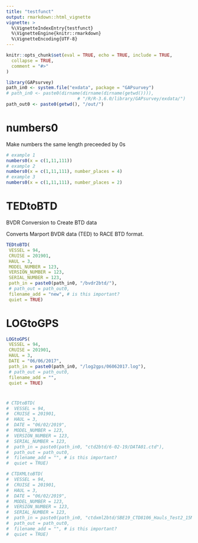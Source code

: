 ```yaml
---
title: "testfunct"
output: rmarkdown::html_vignette
vignette: >
  %\VignetteIndexEntry{testfunct}
  %\VignetteEngine{knitr::rmarkdown}
  %\VignetteEncoding{UTF-8}
---
```


```r
knitr::opts_chunk$set(eval = TRUE, echo = TRUE, include = TRUE,
  collapse = TRUE,
  comment = "#>"
)
```

```r
library(GAPsurvey)
path_in0 <- system.file("exdata", package = "GAPsurvey")
# path_in0 <- paste0(dirname(dirname(dirname(getwd()))), 
                           # "/R/R-3.6.0/library/GAPsurvey/exdata/")
path_out0 <- paste0(getwd(), "/out/")
```

# numbers0

Make numbers the same length preceeded by 0s

```r
# example 1
numbers0(x = c(1,11,111))
# example 2
numbers0(x = c(1,11,111), number_places = 4)
# example 3
numbers0(x = c(1,11,111), number_places = 2)
```


# TEDtoBTD

BVDR Conversion to Create BTD data

Converts Marport BVDR data (TED) to RACE BTD format.

```r
TEDtoBTD(
 VESSEL = 94,
 CRUISE = 201901,
 HAUL = 3,
 MODEL_NUMBER = 123,
 VERSION_NUMBER = 123,
 SERIAL_NUMBER = 123,
 path_in = paste0(path_in0, "/bvdr2btd/"), 
 # path_out = path_out0, 
 filename_add = "new", # is this important?
 quiet = TRUE) 
```

# LOGtoGPS

```r
LOGtoGPS(
 VESSEL = 94,
 CRUISE = 201901,
 HAUL = 3, 
 DATE = "06/06/2017",
 path_in = paste0(path_in0, "/log2gps/06062017.log"), 
 # path_out = path_out0, 
 filename_add = "", 
 quiet = TRUE)
```

# 

```r
# CTDtoBTD(
#  VESSEL = 94,
#  CRUISE = 201901,
#  HAUL = 3,
#  DATE = "06/02/2019", 
#  MODEL_NUMBER = 123,
#  VERSION_NUMBER = 123,
#  SERIAL_NUMBER = 123,
#  path_in = paste0(path_in0, "ctd2btd/6-02-19/DATA01.ctd"), 
#  path_out = path_out0, 
#  filename_add = "", # is this important?
#  quiet = TRUE) 
```


```r
# CTDXMLtoBTD(
#  VESSEL = 94,
#  CRUISE = 201901,
#  HAUL = 3,
#  DATE = "06/02/2019",
#  MODEL_NUMBER = 123,
#  VERSION_NUMBER = 123,
#  SERIAL_NUMBER = 123,
#  path_in = paste0(path_in0, "ctdxml2btd/SBE19_CTD8106_Hauls_Test2_15March2021.xml"),
#  path_out = path_out0,
#  filename_add = "", # is this important?
#  quiet = TRUE)
```
